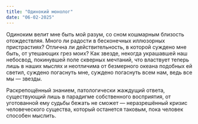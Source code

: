---
title: "Одинокий монолог"
date: "06-02-2025"
---

Одиноким велит мне быть мой разум, со сном кошмарным близость отождествляя.
Много ли радости в бесконечных иллюзорных пристрастиях? Отлична ли
действительность, в которой суждено мне быть, от утешающих грез моих? Как
звезде, некогда украшавшей наш небосвод, покинувшей поле скверных мечтаний,
что властвует теперь лишь в наших мыслях и неотличима от безмерного океана
подобных ей светил, суждено погаснуть мне, суждено погаснуть всем нам, ведь
все мы — звезды.

Раскрепощённый знанием, патологически жаждущий ответа,
существующий лишь в парадигме собственного восприятия, от уготованной ему
судьбы бежать не сможет — неразрешённый кризис человеческого существа, который
останется таковым, пока человек способен мыслить.
